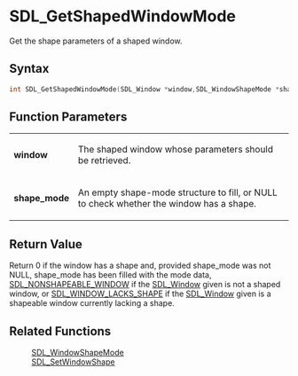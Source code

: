 = SDL_GetShapedWindowMode =

Get the shape parameters of a shaped window.

== Syntax ==

<syntaxhighlight lang='c'>
int SDL_GetShapedWindowMode(SDL_Window *window,SDL_WindowShapeMode *shape_mode);
</syntaxhighlight>

== Function Parameters ==

{|
|'''window'''
|The shaped window whose parameters should be retrieved.
|-
|'''shape_mode'''
|An empty shape-mode structure to fill, or NULL to check whether the window has a shape.
|}

== Return Value ==

Return 0 if the window has a shape and, provided shape_mode was not NULL,
shape_mode has been filled with the mode data, [[SDL_NONSHAPEABLE_WINDOW]]
if the [[SDL_Window]] given is not a shaped window, or
[[SDL_WINDOW_LACKS_SHAPE]] if the [[SDL_Window]] given is a shapeable
window currently lacking a shape.



== Related Functions ==

:[[SDL_WindowShapeMode]]
:[[SDL_SetWindowShape]]



